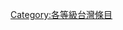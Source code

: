 {{Articles by Quality|topic=台湾|project=台湾|format=TOC}}
{{catmore1|[[Wikipedia:台灣專題|Wikipedia:台灣專題]]}}
{{Wikipedia category}}
{{empty category}}

[[Category:各等級台灣條目|Category:各等級台灣條目]]